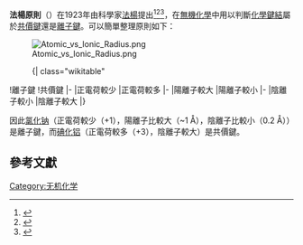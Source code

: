 {{Expand language|1=en|time=2020-10-02T15:50:13+00:00}}
'''法楊原則'''（{{lang-en|Fajans' rules}}）在1923年由科學家[[卡西米爾·法揚斯|法楊]]提出<ref>{{cite journal|last= Fajans|first=K.|authorlink=卡西米爾·法揚斯|year = 1923|title=Struktur und Deformation der Elektronenhüllen in ihrer Bedeutung für die chemischen und optischen Eigenschaften anorganischer Verbindungen|journal = Die Naturwissenschaften|volume=11|issue = 10|pages=165–72|doi= 10.1007/BF01552365|bibcode = 1923NW.....11..165F }}</ref><ref>{{cite journal|last = Fajans|first = K.|author2=Joos, G|year=1924|title=Molrefraktion von Ionen und Molekülen im Lichte der Atomstruktur |journal = Zeitschrift für Physik|volume=23|pages = 1–46|doi= 10.1007/BF01327574|bibcode = 1924ZPhy...23....1F }}</ref><ref>{{cite journal | url=http://www.degruyter.com/view/j/zkri.1924.61.issue-1/zkri.1924.61.1.18/zkri.1924.61.1.18.xml | title=II. Die Eigenschaften salzartiger Verbindungen und Atombau | author=Fajans, K. | journal=Zeitschrift für Kristallographie - Crystalline Materials | year=1924 | volume=61 | issue=1 | pages=18-48 | doi=10.1524/zkri.1924.61.1.18 | access-date=2020-10-02 | archive-date=2014-02-23 | archive-url=https://web.archive.org/web/20140223042557/http://www.degruyter.com/view/j/zkri.1924.61.issue-1/zkri.1924.61.1.18/zkri.1924.61.1.18.xml | dead-url=no }}</ref>，在[[無機化學|無機化學]]中用以判斷[[化學鍵|化學鍵結]]屬於[[共價鍵|共價鍵]]還是[[離子鍵|離子鍵]]。可以簡單整理原則如下：

[[Image:Atomic_vs_Ionic_Radius.png|thumb]]

:{| class="wikitable"
!離子鍵
!共價鍵
|-
|正電荷較少
|正電荷較多
|-
|陽離子較大
|陽離子較小
|-
|陰離子較小
|陰離子較大
|}

因此[[氯化钠|氯化钠]]（正電荷較少（+1），陽離子比較大（~1 Å），陰離子比較小（0.2 Å））是離子鍵，而[[碘化铝|碘化铝]]（正電荷較多（+3），陰離子較大）是共價鍵。

== 參考文獻 ==
<references />
{{無機化合物小作品}}
[[Category:无机化学|Category:无机化学]]